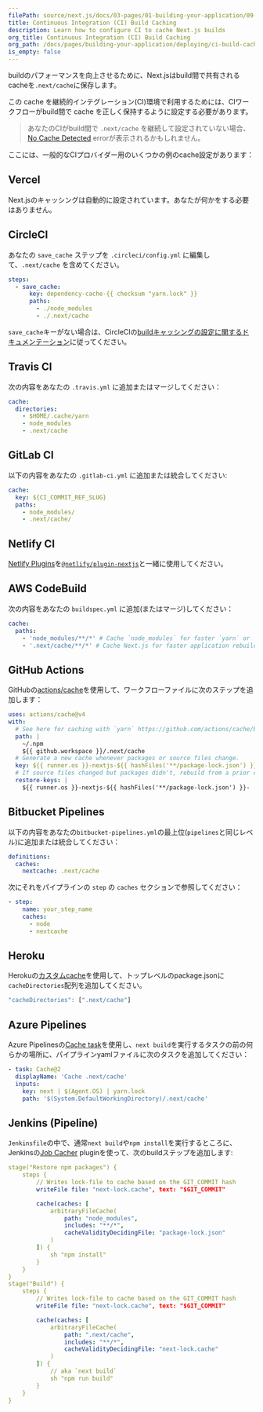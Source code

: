 ```yaml
---
filePath: source/next.js/docs/03-pages/01-building-your-application/09-deploying/04-ci-build-caching.mdx
title: Continuous Integration (CI) Build Caching
description: Learn how to configure CI to cache Next.js builds
org_title: Continuous Integration (CI) Build Caching
org_path: /docs/pages/building-your-application/deploying/ci-build-caching
is_empty: false
---
```


buildのパフォーマンスを向上させるために、Next.jsはbuild間で共有されるcacheを`.next/cache`に保存します。

この cache を継続的インテグレーション(CI)環境で利用するためには、CIワークフローがbuild間で cache を正しく保持するように設定する必要があります。

> あなたのCIがbuild間で `.next/cache` を継続して設定されていない場合、[No Cache Detected](/docs/messages/no-cache) errorが表示されるかもしれません。

ここには、一般的なCIプロバイダー用のいくつかの例のcache設定があります：

## Vercel

Next.jsのキャッシングは自動的に設定されています。あなたが何かをする必要はありません。

## CircleCI

あなたの `save_cache` ステップを `.circleci/config.yml` に編集して、`.next/cache` を含めてください。

```yaml
steps:
  - save_cache:
      key: dependency-cache-{{ checksum "yarn.lock" }}
      paths:
        - ./node_modules
        - ./.next/cache
```

`save_cache`キーがない場合は、CircleCIの[buildキャッシングの設定に関するドキュメンテーション](https://circleci.com/docs/2.0/caching/)に従ってください。

## Travis CI

次の内容をあなたの `.travis.yml` に追加またはマージしてください：

```yaml
cache:
  directories:
    - $HOME/.cache/yarn
    - node_modules
    - .next/cache
```

## GitLab CI

以下の内容をあなたの `.gitlab-ci.yml` に追加または統合してください:

```yaml
cache:
  key: ${CI_COMMIT_REF_SLUG}
  paths:
    - node_modules/
    - .next/cache/
```

## Netlify CI

[Netlify Plugins](https://www.netlify.com/products/build/plugins/)を[`@netlify/plugin-nextjs`](https://www.npmjs.com/package/@netlify/plugin-nextjs)と一緒に使用してください。

## AWS CodeBuild

次の内容をあなたの `buildspec.yml` に追加(またはマージ)してください：

```yaml
cache:
  paths:
    - 'node_modules/**/*' # Cache `node_modules` for faster `yarn` or `npm i`
    - '.next/cache/**/*' # Cache Next.js for faster application rebuilds
```

## GitHub Actions

GitHubの[actions/cache](https://github.com/actions/cache)を使用して、ワークフローファイルに次のステップを追加します：

```yaml
uses: actions/cache@v4
with:
  # See here for caching with `yarn` https://github.com/actions/cache/blob/main/examples.md#node---yarn or you can leverage caching with actions/setup-node https://github.com/actions/setup-node
  path: |
    ~/.npm
    ${{ github.workspace }}/.next/cache
  # Generate a new cache whenever packages or source files change.
  key: ${{ runner.os }}-nextjs-${{ hashFiles('**/package-lock.json') }}-${{ hashFiles('**/*.js', '**/*.jsx', '**/*.ts', '**/*.tsx') }}
  # If source files changed but packages didn't, rebuild from a prior cache.
  restore-keys: |
    ${{ runner.os }}-nextjs-${{ hashFiles('**/package-lock.json') }}-
```

## Bitbucket Pipelines

以下の内容をあなたの`bitbucket-pipelines.yml`の最上位(`pipelines`と同じレベル)に追加または統合してください：

```yaml
definitions:
  caches:
    nextcache: .next/cache
```

次にそれをパイプラインの `step` の `caches` セクションで参照してください：

```yaml
- step:
    name: your_step_name
    caches:
      - node
      - nextcache
```

## Heroku

Herokuの[カスタムcache](https://devcenter.heroku.com/articles/nodejs-support#custom-caching)を使用して、トップレベルのpackage.jsonに`cacheDirectories`配列を追加してください。

```javascript
"cacheDirectories": [".next/cache"]
```

## Azure Pipelines

Azure Pipelinesの[Cache task](https://docs.microsoft.com/en-us/azure/devops/pipelines/tasks/utility/cache)を使用し、`next build`を実行するタスクの前の何らかの場所に、パイプラインyamlファイルに次のタスクを追加してください：

```yaml
- task: Cache@2
  displayName: 'Cache .next/cache'
  inputs:
    key: next | $(Agent.OS) | yarn.lock
    path: '$(System.DefaultWorkingDirectory)/.next/cache'
```

## Jenkins (Pipeline)

`Jenkinsfile`の中で、通常`next build`や`npm install`を実行するところに、Jenkinsの[Job Cacher](https://www.jenkins.io/doc/pipeline/steps/jobcacher/) pluginを使って、次のbuildステップを追加します:

```yaml
stage("Restore npm packages") {
    steps {
        // Writes lock-file to cache based on the GIT_COMMIT hash
        writeFile file: "next-lock.cache", text: "$GIT_COMMIT"

        cache(caches: [
            arbitraryFileCache(
                path: "node_modules",
                includes: "**/*",
                cacheValidityDecidingFile: "package-lock.json"
            )
        ]) {
            sh "npm install"
        }
    }
}
stage("Build") {
    steps {
        // Writes lock-file to cache based on the GIT_COMMIT hash
        writeFile file: "next-lock.cache", text: "$GIT_COMMIT"

        cache(caches: [
            arbitraryFileCache(
                path: ".next/cache",
                includes: "**/*",
                cacheValidityDecidingFile: "next-lock.cache"
            )
        ]) {
            // aka `next build`
            sh "npm run build"
        }
    }
}
```

